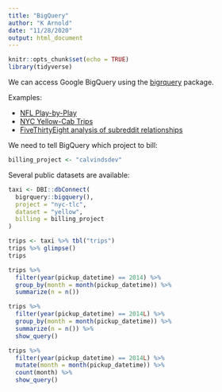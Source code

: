 ```yaml
---
title: "BigQuery"
author: "K Arnold"
date: "11/28/2020"
output: html_document
---
```


```r
knitr::opts_chunk$set(echo = TRUE)
library(tidyverse)
```

We can access Google BigQuery using the [bigrquery](https://github.com/r-dbi/bigrquery) package.

Examples:

* [NFL Play-by-Play](https://calogica.com/r/bigquery/2020/08/18/r-bigquery.html)
* [NYC Yellow-Cab Trips](https://cfss.uchicago.edu/notes/sql-databases/#interacting-with-google-bigquery-via-dplyr)
* [FiveThirtyEight analysis of subreddit relationships](https://github.com/fivethirtyeight/data/tree/master/subreddit-algebra)

We need to tell BigQuery which project to bill:

```r
billing_project <- "calvindsdev"
```

Several public datasets are available:

```r
taxi <- DBI::dbConnect(
  bigrquery::bigquery(),
  project = "nyc-tlc",
  dataset = "yellow",
  billing = billing_project
)
```

```r
trips <- taxi %>% tbl("trips")
trips %>% glimpse()
trips
```

```r
trips %>% 
  filter(year(pickup_datetime) == 2014) %>% 
  group_by(month = month(pickup_datetime)) %>% 
  summarize(n = n())
```


```r
trips %>% 
  filter(year(pickup_datetime) == 2014L) %>% 
  group_by(month = month(pickup_datetime)) %>% 
  summarize(n = n()) %>% 
  show_query()
```

```r
trips %>% 
  filter(year(pickup_datetime) == 2014L) %>% 
  mutate(month = month(pickup_datetime)) %>% 
  count(month) %>% 
  show_query()
  
```

